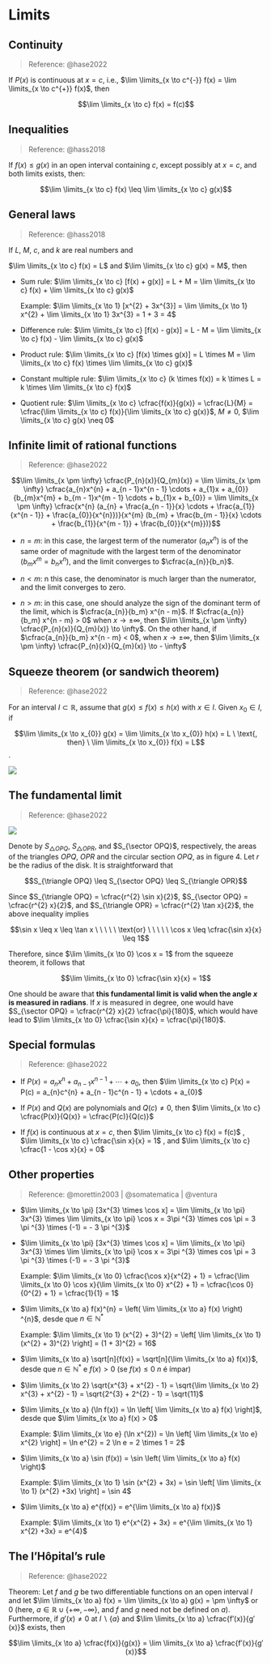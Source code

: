# Limits

## Continuity

> Reference: @hase2022

If $P(x)$ is continuous at $x = c$, i.e., $\lim \limits_{x \to c^{-}} f(x) = \lim \limits_{x \to c^{+}} f(x)$, then 

$$\lim \limits_{x \to c} f(x) = f(c)$$

## Inequalities

> Reference: @hass2018

If $f(x) \leq g(x)$ in an open interval containing $c$, except possibly at $x = c$, and both limits exists, then:

$$\lim \limits_{x \to c} f(x) \leq \lim \limits_{x \to c} g(x)$$

## General laws

> Reference: @hass2018

If $L$, $M$, $c$, and $k$ are real numbers and

$\lim \limits_{x \to c} f(x) = L$ and $\lim \limits_{x \to c} g(x) = M$, then

* Sum rule: $\lim \limits_{x \to c} [f(x) + g(x)] = L + M = \lim \limits_{x \to c} f(x) + \lim \limits_{x \to c} g(x)$

    Example: $\lim \limits_{x \to 1} [x^{2} + 3x^{3}] = \lim \limits_{x \to 1} x^{2} + \lim \limits_{x \to 1} 3x^{3} = 1 + 3 = 4$

* Difference rule: $\lim \limits_{x \to c} [f(x) - g(x)] = L - M = \lim \limits_{x \to c} f(x) - \lim \limits_{x \to c} g(x)$

* Product rule: $\lim \limits_{x \to c} [f(x) \times g(x)] = L \times M = \lim \limits_{x \to c} f(x) \times \lim \limits_{x \to c} g(x)$

* Constant multiple rule: $\lim \limits_{x \to c} (k \times f(x)) = k \times L = k \times \lim \limits_{x \to c} f(x)$

* Quotient rule: $\lim \limits_{x \to c} \cfrac{f(x)}{g(x)} = \cfrac{L}{M} = \cfrac{\lim \limits_{x \to c} f(x)}{\lim \limits_{x \to c} g(x)}$, $M \neq 0$, $\lim \limits_{x \to c} g(x) \neq 0$

## Infinite limit of rational functions

> Reference: @hase2022

$$\lim \limits_{x \pm \infty} \cfrac{P_{n}(x)}{Q_{m}(x)} = \lim \limits_{x \pm \infty} \cfrac{a_{n}x^{n} + a_{n - 1}x^{n - 1} \cdots + a_{1}x + a_{0}}{b_{m}x^{m} + b_{m - 1}x^{m - 1} \cdots + b_{1}x + b_{0}} = \lim \limits_{x \pm \infty} \cfrac{x^{n} (a_{n} + \frac{a_{n - 1}}{x} \cdots + \frac{a_{1}}{x^{n - 1}} + \frac{a_{0}}{x^{n}})}{x^{m} (b_{m} + \frac{b_{m - 1}}{x} \cdots + \frac{b_{1}}{x^{m - 1}} + \frac{b_{0}}{x^{m}})}$$


* $n = m$: in this case, the largest term of the numerator ($a_{n}x^{n}$) is of the same order of magnitude with the largest term of the denominator ($b_{m}x^{m} = b_{n}x^{n}$), and the limit converges to $\cfrac{a_{n}}{b_n}$.

* $n < m$: n this case, the denominator is much larger than the numerator, and the limit converges to zero.

* $n > m$: in this case, one should analyze the sign of the dominant term of the limit, which is $\cfrac{a_{n}}{b_m} x^{n - m}$. If $\cfrac{a_{n}}{b_m} x^{n - m} > 0$ when $x \to \pm \infty$, then $\lim \limits_{x \pm \infty} \cfrac{P_{n}(x)}{Q_{m}(x)} \to \infty$. On the other hand, if $\cfrac{a_{n}}{b_m} x^{n - m} < 0$, when $x \to \pm \infty$, then $\lim \limits_{x \pm \infty} \cfrac{P_{n}(x)}{Q_{m}(x)} \to - \infty$

## Squeeze theorem (or sandwich theorem)

> Reference: @hase2022

For an interval $I \subset \mathbb{R}$, assume that $g(x) \leq f(x) \leq h(x)$ with $x \in I$. Given $x_{0} \in I$, if

$$\lim \limits_{x \to x_{0}} g(x) = \lim \limits_{x \to x_{0}} h(x) = L \ \text{, then} \ \lim \limits_{x \to x_{0}} f(x) = L$$.

![](../images/hase_lecture_1_figure_3.png)

## The fundamental limit

> Reference: @hase2022

![](../images/hase_lecture_1_figure_4.png)

Denote by $S_{\triangle OPQ}$, $S_{\triangle OPR}$, and $S_{\sector OPQ}$, respectively, the areas of the triangles $OPQ$, $OPR$ and the circular section $OPQ$, as in figure 4. Let $r$ be the radius of the disk. It is straightforward that

$$S_{\triangle OPQ} \leq S_{\sector OPQ} \leq S_{\triangle OPR}$$

Since $S_{\triangle OPQ} = \cfrac{r^{2} \sin x}{2}$, $S_{\sector OPQ} = \cfrac{r^{2} x}{2}$, and $S_{\triangle OPR} = \cfrac{r^{2} \tan x}{2}$, the above inequality implies

$$\sin x \leq x \leq \tan x \ \ \ \ \ \text{or} \ \ \ \ \ \cos x \leq \cfrac{\sin x}{x} \leq 1$$

Therefore, since $\lim \limits_{x \to 0} \cos x = 1$ from the squeeze theorem, it follows that

$$\lim \limits_{x \to 0} \cfrac{\sin x}{x} = 1$$

One should be aware that __this fundamental limit is valid when the angle $x$ is measured in radians__. If $x$ is measured in degree, one would have $S_{\sector OPQ} = \cfrac{r^{2} x}{2} \cfrac{\pi}{180}$, which would have lead to $\lim \limits_{x \to 0} \cfrac{\sin x}{x} = \cfrac{\pi}{180}$.

## Special formulas

> Reference: @hase2022

* If $P(x) = a_{n}x^{n} + a_{n - 1}x^{n - 1} + \cdots + a_{0}$, then $\lim \limits_{x \to c} P(x) = P(c) = a_{n}c^{n} + a_{n - 1}c^{n - 1} + \cdots + a_{0}$

* If $P(x)$ and $Q(x)$ are polynomials and $Q(c) \neq 0$, then $\lim \limits_{x \to c} \cfrac{P(x)}{Q(x)} = \cfrac{P(c)}{Q(c)}$

* If $f(x)$ is continuous at $x = c$, then $\lim \limits_{x \to c} f(x) = f(c)$ , $\lim \limits_{x \to c} \cfrac{\sin x}{x} = 1$ , and $\lim \limits_{x \to c} \cfrac{1 - \cos x}{x} = 0$

## Other properties

> Reference: @morettin2003 | @somatematica | @ventura

* $\lim \limits_{x \to \pi} [3x^{3} \times \cos x] = \lim \limits_{x \to \pi} 3x^{3} \times \lim \limits_{x \to \pi} \cos x = 3\pi ^{3} \times cos \pi = 3 \pi ^{3} \times (-1) = - 3 \pi ^{3}$

* $\lim \limits_{x \to \pi} [3x^{3} \times \cos x] = \lim \limits_{x \to \pi} 3x^{3} \times \lim \limits_{x \to \pi} \cos x = 3\pi ^{3} \times cos \pi = 3 \pi ^{3} \times (-1) = - 3 \pi ^{3}$

    Example: $\lim \limits_{x \to 0} \cfrac{\cos x}{x^{2} + 1} = \cfrac{\lim \limits_{x \to 0} \cos x}{\lim \limits_{x \to 0} x^{2} + 1} = \cfrac{\cos 0}{0^{2} + 1} = \cfrac{1}{1} = 1$

* $\lim \limits_{x \to a} f(x)^{n} = \left( \lim \limits_{x \to a} f(x) \right) ^{n}$, desde que $n \in \mathbb{N}^{*}$

    Example: $\lim \limits_{x \to 1} (x^{2} + 3)^{2} = \left[ \lim \limits_{x \to 1} (x^{2} + 3)^{2} \right] = (1 + 3)^{2} = 16$

* $\lim \limits_{x \to a} \sqrt[n]{f(x)} = \sqrt[n]{\lim \limits_{x \to a} f(x)}$, desde que $n \in \mathbb{N}^{*}$ e $f(x) > 0$ (se $f(x) \leq 0$ $n$ é ímpar)

* $\lim \limits_{x \to 2} \sqrt{x^{3} + x^{2} - 1} = \sqrt{\lim \limits_{x \to 2} x^{3} + x^{2} - 1} = \sqrt{2^{3} + 2^{2} - 1} = \sqrt{11}$

* $\lim \limits_{x \to a} (\ln f(x)) = \ln \left[ \lim \limits_{x \to a} f(x) \right]$, desde que $\lim \limits_{x \to a} f(x) > 0$

    Example: $\lim \limits_{x \to e} (\ln x^{2}) = \ln \left[ \lim \limits_{x \to e} x^{2} \right] = \ln e^{2} = 2 \ln e = 2 \times 1 = 2$

* $\lim \limits_{x \to a} \sin (f(x)) = \sin \left( \lim \limits_{x \to a} f(x) \right)$

    Example: $\lim \limits_{x \to 1} \sin (x^{2} + 3x) = \sin \left[ \lim \limits_{x \to 1} (x^{2} +3x) \right] = \sin 4$

* $\lim \limits_{x \to a} e^{f(x)} = e^{\lim \limits_{x \to a} f(x)}$

    Example: $\lim \limits_{x \to 1} e^{x^{2} + 3x} = e^{\lim \limits_{x \to 1} x^{2} +3x} = e^{4}$

## The l'Hôpital's rule

> Reference: @hase2022

Theorem: Let $f$ and $g$ be two differentiable functions on an open interval $I$ and let $\lim \limits_{x \to a} f(x) = \lim \limits_{x \to a} g(x) = \pm \infty$ or $0$ (here, $a \in \mathbb{R} \cup \{+ \infty, -\infty\}$, and $f$ and $g$ need not be defined on $a$). Furthermore, if $g′(x) \ne 0$ at $I ∖ \{a\}$ and $\lim \limits_{x \to a} \cfrac{f′(x)}{g′(x)}$ exists, then

$$\lim \limits_{x \to a} \cfrac{f(x)}{g(x)} = \lim \limits_{x \to a} \cfrac{f′(x)}{g′(x)}$$
